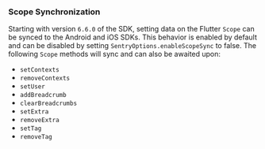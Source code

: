 ### Scope Synchronization

Starting with version `6.6.0` of the SDK, setting data on the Flutter `Scope` can be synced to the Android and iOS SDKs. This behavior is enabled by default and can be disabled by setting `SentryOptions.enableScopeSync` to false. The following `Scope` methods will sync and can also be awaited upon:

- `setContexts`
- `removeContexts`
- `setUser`
- `addBreadcrumb`
- `clearBreadcrumbs`
- `setExtra`
- `removeExtra`
- `setTag`
- `removeTag`
